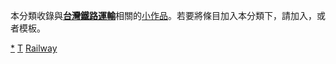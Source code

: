 {{Catnav|頁面分類|各種主題的頁面分類|按國家分類|各國交通|各國鐵路|台灣鐵路}}
{{Catnav|頁面分類|各種主題的頁面分類|按國家分類|各國交通|台灣交通|台灣鐵路}}
{{Catnav|頁面分類|地理|国家|亚洲国家|中華民國|台灣|台灣交通|台灣鐵路}}
{{Catnav|頁面分類|……|太平洋島嶼|台灣|台灣交通|台灣鐵路}}
{{hidden category}}
{{WPSS-cat}}
本分類收錄與'''[[台灣鐵路運輸|台灣鐵路運輸]]'''相關的[[Wikipedia:小作品|小作品]]。若要將條目加入本分類下，請加入'''{{tl|TW-rail-stub}}'''，或者'''{{tl|台灣鐵路小作品}}'''模板。

[[Category:台灣鐵路|*]]
[[Category:鐵路小作品|T]]
[[Category:台灣交通小作品|Railway]]